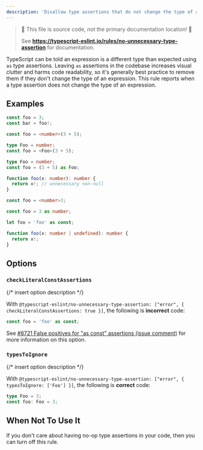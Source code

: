 ---
description: 'Disallow type assertions that do not change the type of an expression.'
---


> 🛑 This file is source code, not the primary documentation location! 🛑
>
> See **https://typescript-eslint.io/rules/no-unnecessary-type-assertion** for documentation.

TypeScript can be told an expression is a different type than expected using `as` type assertions.
Leaving `as` assertions in the codebase increases visual clutter and harms code readability, so it's generally best practice to remove them if they don't change the type of an expression.
This rule reports when a type assertion does not change the type of an expression.

## Examples

<Tabs>
<TabItem value="❌ Incorrect">

```ts
const foo = 3;
const bar = foo!;
```

```ts
const foo = <number>(3 + 5);
```

```ts
type Foo = number;
const foo = <Foo>(3 + 5);
```

```ts
type Foo = number;
const foo = (3 + 5) as Foo;
```

```ts
function foo(x: number): number {
  return x!; // unnecessary non-null
}
```

</TabItem>
<TabItem value="✅ Correct">

```ts
const foo = <number>3;
```

```ts
const foo = 3 as number;
```

```ts
let foo = 'foo' as const;
```

```ts
function foo(x: number | undefined): number {
  return x!;
}
```

</TabItem>
</Tabs>

## Options

### `checkLiteralConstAssertions`

{/* insert option description */}

With `@typescript-eslint/no-unnecessary-type-assertion: ["error", { checkLiteralConstAssertions: true }]`, the following is **incorrect** code:

```ts option='{ "checkLiteralConstAssertions": true }' showPlaygroundButton
const foo = 'foo' as const;
```

See [#8721 False positives for "as const" assertions (issue comment)](https://github.com/typescript-eslint/typescript-eslint/issues/8721#issuecomment-2145291966) for more information on this option.

### `typesToIgnore`

{/* insert option description */}

With `@typescript-eslint/no-unnecessary-type-assertion: ["error", { typesToIgnore: ['Foo'] }]`, the following is **correct** code:

```ts option='{ "typesToIgnore": ["Foo"] }' showPlaygroundButton
type Foo = 3;
const foo: Foo = 3;
```

## When Not To Use It

If you don't care about having no-op type assertions in your code, then you can turn off this rule.
